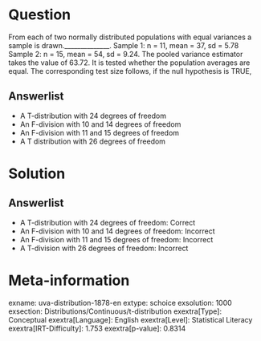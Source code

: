 Question
========

From each of two normally distributed populations with equal variances a sample is drawn.______________. Sample 1: n = 11, mean = 37, sd = 5.78 Sample 2: n = 15, mean = 54, sd = 9.24. The pooled variance estimator takes the value of 63.72. It is tested whether the population averages are equal. The corresponding test size follows, if the null hypothesis is TRUE,

Answerlist
----------

* A T-distribution with 24 degrees of freedom
* An F-division with 10 and 14 degrees of freedom
* An F-division with 11 and 15 degrees of freedom
* A T distribution with 26 degrees of freedom

Solution
========

Answerlist
----------

* A T-distribution with 24 degrees of freedom: Correct
* An F-division with 10 and 14 degrees of freedom: Incorrect
* An F-division with 11 and 15 degrees of freedom: Incorrect
* A T-division with 26 degrees of freedom: Incorrect

Meta-information
================
exname: uva-distribution-1878-en
extype: schoice
exsolution: 1000
exsection: Distributions/Continuous/t-distribution
exextra[Type]: Conceptual
exextra[Language]: English
exextra[Level]: Statistical Literacy
exextra[IRT-Difficulty]: 1.753
exextra[p-value]: 0.8314
